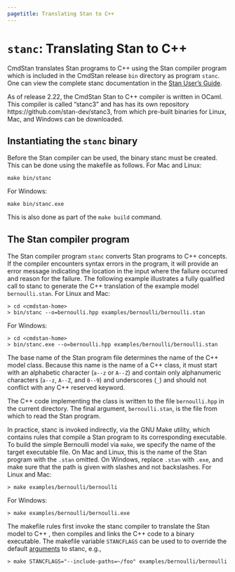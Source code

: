 ```yaml
---
pagetitle: Translating Stan to C++
---
```


# `stanc`: Translating Stan to C++ {#stanc}

CmdStan translates Stan programs to C++ using the Stan compiler
program which is included in the CmdStan release `bin` directory as
program `stanc`. One can view the complete stanc documentation in the
[Stan User's Guide](https://mc-stan.org/docs/stan-users-guide/using-the-stan-compiler.html).

As of release 2.22, the CmdStan Stan to C++ compiler is written in
OCaml. This compiler is called "stanc3" and has has its own
repository https://github.com/stan-dev/stanc3, from which pre-built
binaries for Linux, Mac, and Windows can be downloaded.


## Instantiating the `stanc` binary

Before the Stan compiler can be used, the binary stanc must be
created. This can be done using the makefile as follows. For Mac and
Linux:
```
make bin/stanc
```
For Windows:
```
make bin/stanc.exe
```

This is also done as part of the `make build` command.

## The Stan compiler program

The Stan compiler program `stanc` converts Stan programs to C++ concepts.
If the compiler encounters syntax errors in the program,
it will provide an error message indicating the location
in the input where the failure occurred and reason for the failure.
The following example illustrates a fully qualified call to stanc to
generate the C++ translation of the example model `bernoulli.stan`.
For Linux and Mac:
```
> cd <cmdstan-home>
> bin/stanc --o=bernoulli.hpp examples/bernoulli/bernoulli.stan
```
For Windows:
```
> cd <cmdstan-home>
> bin/stanc.exe --o=bernoulli.hpp examples/bernoulli/bernoulli.stan
```

The base name of the Stan program file determines the name of the C++ model class.
Because this name is the name of a C++ class, it must
start with an alphabetic character (`a--z` or `A--Z`) and
contain only alphanumeric characters (`a--z`, `A--Z`, and
`0--9`) and underscores (`_`) and should not conflict with
any C++ reserved keyword.

The C++ code implementing the class is written to the file
`bernoulli.hpp` in the current directory. The final argument,
`bernoulli.stan`, is the file from which to read the Stan
program.

In practice, stanc is invoked indirectly, via the GNU Make utility,
which contains rules that compile a Stan program to its corresponding
executable. To build the simple Bernoulli model via `make`, we specify
the name of the target executable file.
On Mac and Linux, this is the name of the Stan program with the `.stan`
omitted. On Windows, replace `.stan` with `.exe`, and make
sure that the path is given with slashes and not backslashes.
For Linux and Mac:
```
> make examples/bernoulli/bernoulli
```
For Windows:
```
> make examples/bernoulli/bernoulli.exe
```

The makefile rules first invoke the stanc compiler to translate the
Stan model to C++ , then compiles and links the C++ code to a binary
executable. The makefile variable `STANCFLAGS` can be used to to
override the default
[arguments](https://mc-stan.org/docs/stan-users-guide/stanc-args.html) to stanc,
e.g.,
```
> make STANCFLAGS="--include-paths=~/foo" examples/bernoulli/bernoulli
```
